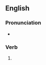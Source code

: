 ==English==

===Pronunciation===
* {{IPA|/ˈkɹeɪzɪz/|lang=en}}

===Verb===
{{head|en|verb form}}

# {{en-third-person singular of|craze}}